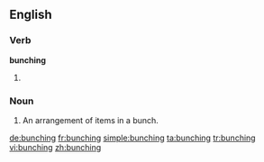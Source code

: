 ==English==

===Verb===
'''bunching'''

# {{present participle of|[[bunch]]}}

===Noun===
{{en-noun}}

# An arrangement of items in a bunch.

[[de:bunching]]
[[fr:bunching]]
[[simple:bunching]]
[[ta:bunching]]
[[tr:bunching]]
[[vi:bunching]]
[[zh:bunching]]